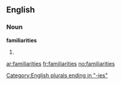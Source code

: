 ==English==

===Noun===
'''familiarities'''

# {{plural of|[[familiarity]]}}

[[Category:English plurals ending in "-ies"]]

[[ar:familiarities]]
[[fr:familiarities]]
[[no:familiarities]]